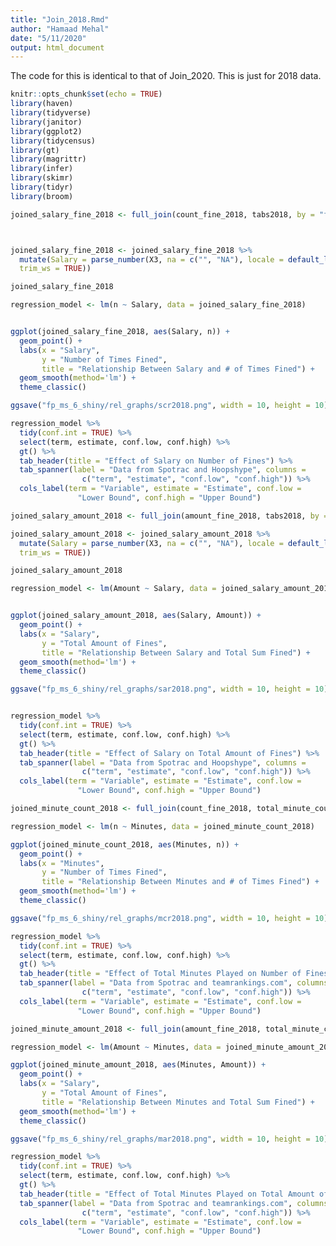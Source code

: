 ```yaml
---
title: "Join_2018.Rmd"
author: "Hamaad Mehal"
date: "5/11/2020"
output: html_document
---
```


The code for this is identical to that of Join_2020. This is just for 2018 data.

```r
knitr::opts_chunk$set(echo = TRUE)
library(haven)
library(tidyverse)
library(janitor)
library(ggplot2)
library(tidycensus)
library(gt)
library(magrittr)
library(infer)
library(skimr)
library(tidyr)
library(broom)
```

```r
joined_salary_fine_2018 <- full_join(count_fine_2018, tabs2018, by = "fixedName")



joined_salary_fine_2018 <- joined_salary_fine_2018 %>%
  mutate(Salary = parse_number(X3, na = c("", "NA"), locale = default_locale(),
  trim_ws = TRUE))

joined_salary_fine_2018

regression_model <- lm(n ~ Salary, data = joined_salary_fine_2018) 


ggplot(joined_salary_fine_2018, aes(Salary, n)) +
  geom_point() +
  labs(x = "Salary",
       y = "Number of Times Fined",
       title = "Relationship Between Salary and # of Times Fined") +
  geom_smooth(method='lm') +
  theme_classic()

ggsave("fp_ms_6_shiny/rel_graphs/scr2018.png", width = 10, height = 10)

regression_model %>%
  tidy(conf.int = TRUE) %>%
  select(term, estimate, conf.low, conf.high) %>%
  gt() %>%
  tab_header(title = "Effect of Salary on Number of Fines") %>%
  tab_spanner(label = "Data from Spotrac and Hoopshype", columns = 
                c("term", "estimate", "conf.low", "conf.high")) %>%
  cols_label(term = "Variable", estimate = "Estimate", conf.low =
               "Lower Bound", conf.high = "Upper Bound")
```


```r
joined_salary_amount_2018 <- full_join(amount_fine_2018, tabs2018, by = "fixedName")

joined_salary_amount_2018 <- joined_salary_amount_2018 %>%
  mutate(Salary = parse_number(X3, na = c("", "NA"), locale = default_locale(),
  trim_ws = TRUE))

joined_salary_amount_2018

regression_model <- lm(Amount ~ Salary, data = joined_salary_amount_2018) 


ggplot(joined_salary_amount_2018, aes(Salary, Amount)) +
  geom_point() +
  labs(x = "Salary",
       y = "Total Amount of Fines",
       title = "Relationship Between Salary and Total Sum Fined") +
  geom_smooth(method='lm') +
  theme_classic()

ggsave("fp_ms_6_shiny/rel_graphs/sar2018.png", width = 10, height = 10)


regression_model %>%
  tidy(conf.int = TRUE) %>%
  select(term, estimate, conf.low, conf.high) %>%
  gt() %>%
  tab_header(title = "Effect of Salary on Total Amount of Fines") %>%
  tab_spanner(label = "Data from Spotrac and Hoopshype", columns = 
                c("term", "estimate", "conf.low", "conf.high")) %>%
  cols_label(term = "Variable", estimate = "Estimate", conf.low =
               "Lower Bound", conf.high = "Upper Bound")
```

```r
joined_minute_count_2018 <- full_join(count_fine_2018, total_minute_count_2018, by = "fixedName")

regression_model <- lm(n ~ Minutes, data = joined_minute_count_2018) 

ggplot(joined_minute_count_2018, aes(Minutes, n)) +
  geom_point() +
  labs(x = "Minutes",
       y = "Number of Times Fined",
       title = "Relationship Between Minutes and # of Times Fined") +
  geom_smooth(method='lm') +
  theme_classic()

ggsave("fp_ms_6_shiny/rel_graphs/mcr2018.png", width = 10, height = 10)

regression_model %>%
  tidy(conf.int = TRUE) %>%
  select(term, estimate, conf.low, conf.high) %>%
  gt() %>%
  tab_header(title = "Effect of Total Minutes Played on Number of Fines") %>%
  tab_spanner(label = "Data from Spotrac and teamrankings.com", columns = 
                c("term", "estimate", "conf.low", "conf.high")) %>%
  cols_label(term = "Variable", estimate = "Estimate", conf.low =
               "Lower Bound", conf.high = "Upper Bound") 
```

```r
joined_minute_amount_2018 <- full_join(amount_fine_2018, total_minute_count_2018, by = "fixedName")

regression_model <- lm(Amount ~ Minutes, data = joined_minute_amount_2018) 

ggplot(joined_minute_amount_2018, aes(Minutes, Amount)) +
  geom_point() +
  labs(x = "Salary",
       y = "Total Amount of Fines",
       title = "Relationship Between Minutes and Total Sum Fined") +
  geom_smooth(method='lm') +
  theme_classic()

ggsave("fp_ms_6_shiny/rel_graphs/mar2018.png", width = 10, height = 10)

regression_model %>%
  tidy(conf.int = TRUE) %>%
  select(term, estimate, conf.low, conf.high) %>%
  gt() %>%
  tab_header(title = "Effect of Total Minutes Played on Total Amount of Fines") %>%
  tab_spanner(label = "Data from Spotrac and teamrankings.com", columns = 
                c("term", "estimate", "conf.low", "conf.high")) %>%
  cols_label(term = "Variable", estimate = "Estimate", conf.low =
               "Lower Bound", conf.high = "Upper Bound") 
```